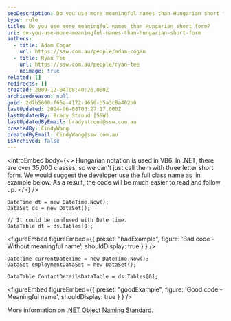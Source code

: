 ```yaml
---
seoDescription: Do you use more meaningful names than Hungarian short form when developing .NET classes to improve code readability and maintainability?
type: rule
title: Do you use more meaningful names than Hungarian short form?
uri: do-you-use-more-meaningful-names-than-hungarian-short-form
authors:
  - title: Adam Cogan
    url: https://ssw.com.au/people/adam-cogan
  - title: Ryan Tee
    url: https://ssw.com.au/people/ryan-tee
    noimage: true
related: []
redirects: []
created: 2009-12-04T08:40:26.000Z
archivedreason: null
guid: 2d7b5600-f65a-4172-9656-b5a3c8a402b0
lastUpdated: 2024-06-08T03:27:17.000Z
lastUpdatedBy: Brady Stroud [SSW]
lastUpdatedByEmail: bradystroud@ssw.com.au
createdBy: CindyWang
createdByEmail: CindyWang@ssw.com.au
isArchived: false
---
```


<introEmbed
  body={<>
Hungarian notation is used in VB6. In .NET, there are over 35,000 classes, so we can't just call them with three letter short form. We would suggest the developer use the full class name as  in example below. As a result, the code will be much easier to read and follow up.
  </>}
/>
```vbnet
DateTime dt = new DateTime.Now();
DataSet ds = new DataSet();

// It could be confused with Date time.
DataTable dt = ds.Tables[0];
```

<figureEmbed figureEmbed={{
  preset: "badExample",
  figure: 'Bad code - Without meaningful name',
  shouldDisplay: true
} } />


```vbnet
DateTime currentDateTime = new DateTime.Now();
DataSet employmentDataSet = new DataSet();

DataTable ContactDetailsDataTable = ds.Tables[0];
```

<figureEmbed figureEmbed={{
  preset: "goodExample",
  figure: 'Good code - Meaningful name',
  shouldDisplay: true
} } />


More information on [.NET Object Naming Standard](https://www.ssw.com.au/ssw/Standards/DeveloperDotNet/DotNetStandard_ObjectNaming.aspx).
